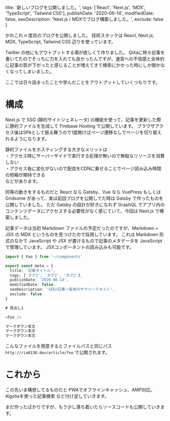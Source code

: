 
  title: '新しいブログを公開しました。',
  tags: ['React', 'Next.js', 'MDX', 'TypeScript', 'Tailwind CSS'],
  publishDate: '2020-06-14',
  modifiedDate: false,
  seoDescription: 'Next.js / MDXでブログ構築しました。',
  exclude: false
}

かれこれ n 度目のブログを公開しました。
技術スタックは React, Next.js, MDX, TypeScript, Tailwind CSS 辺りを使っています。

Twitter の他にもアウトプットする場が欲しくて作りました。
Qiitaに時々記事を書いてたのでそっちに力を入れても良かったんですが、運営への不信感と全体的に記事の質が下がったと感じることが増えてきて検索にかかった時にしか開かなくなってしまいました。

ここでは日々詰まったことや学んだことをアウトプットしていくつもりです。

# 構成

Next.js で SSG (静的サイトジェネレータ) の機能を使って、記事を更新した際に静的ファイルを生成して Firebase Hosting で公開しています。
ブラウザアクセス後はSPAとして振る舞うので1度開けばページ遷移なしでページを切り替えれるようになります。

静的ファイルをホスティングする大きなメリットは  
・アクセス時にサーバーサイドで実行する処理が無いので無駄なリソースを消費しない  
・アクセス毎に変化がないので配信をCDNに乗せることでページ読み込み時間の短縮が期待できる  
などがあります。

同等の動きをするものだと React なら Gatsby、Vue なら VuePress もしくは Gridsome があって、実は前回ブログを公開してた時は Gatsby で作ったものを公開していました。
ただ Gatsby の設計が好きになれず GraphQL でアプリ内のコンテンツデータにアクセスする必要性がなく感じていて、今回は Next.js で構築しました。

記事データは当初 Markdown ファイルの予定だったのですが、Markdown + JSX の MDX というものを見つけたので採用しています。
これは Markdown 形式のなかで JavaScript や JSX が書けるもので記事のメタデータを JavaScript で管理しています。
JSXコンポーネントの読み込みも可能です。

<NamedCodeBlock filename="/contents/foo/index.mdx">

``` typescript
import { Foo } from '~/components'

export const meta = {
  title: '記事タイトル',
  tags: ['タグ1', 'タグ2', 'タグ2'],
  publishDate: '2020-06-14',
  modifiedDate: false,
  seoDescription: 'SEO/記事一覧用のサマリーテキスト',
  exclude: false
}

# 見出し1

<Foo />

マークダウン本文
マークダウン本文
マークダウン本文
```

</NamedCodeBlock>

こんなファイルを用意するとファイルパスと同じパス `http://ria0130.dev/article/foo` で公開されます。

# これから

この先いま構想してるものだと PWAでオフラインキャッシュ、AMP対応、Algoliaを使った記事検索 など付け足していきます。

まだ作ったばかりですが、もう少し落ち着いたらソースコードも公開していきます。



